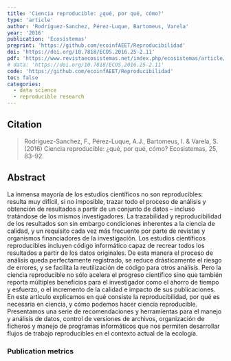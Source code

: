 ```yaml
---
title: 'Ciencia reproducible: ¿qué, por qué, cómo?'
type: 'article'
author: 'Rodríguez-Sanchez, Pérez-Luque, Bartomeus, Varela'
year: '2016'
publication: 'Ecosistemas'
preprint: 'https://github.com/ecoinfAEET/Reproducibilidad'
doi: 'https://doi.org/10.7818/ECOS.2016.25-2.11'
pdf: 'https://www.revistaecosistemas.net/index.php/ecosistemas/article/view/1178/973'
# data: 'https://doi.org/10.7818/ECOS.2016.25-2.11'
code: 'https://github.com/ecoinfAEET/Reproducibilidad'
toc: false
categories: 
  - data science
  - reproducible research
---
```


## Citation

> Rodríguez-Sanchez, F., Pérez-Luque, A.J., Bartomeus, I. & Varela, S. (2016) Ciencia reproducible: ¿qué, por qué, cómo? Ecosistemas, 25, 83–92.

## Abstract

La inmensa mayoría de los estudios científicos no son reproducibles: resulta muy difícil, si no imposible, trazar todo el proceso de análisis y obtención de resultados a partir de un conjunto de datos – incluso tratándose de los mismos investigadores. La trazabilidad y reproducibilidad de los resultados son sin embargo condiciones inherentes a la ciencia de calidad, y un requisito cada vez más frecuente por parte de revistas y organismos financiadores de la investigación. Los estudios científicos reproducibles incluyen código informático capaz de recrear todos los resultados a partir de los datos originales. De esta manera el proceso de análisis queda perfectamente registrado, se reduce drásticamente el riesgo de errores, y se facilita la reutilización de código para otros análisis. Pero la ciencia reproducible no sólo acelera el progreso científico sino que también reporta múltiples beneficios para el investigador como el ahorro de tiempo y esfuerzo, o el incremento de la calidad e impacto de sus publicaciones. En este artículo explicamos en qué consiste la reproducibilidad, por qué es necesaria en ciencia, y cómo podemos hacer ciencia reproducible. Presentamos una serie de recomendaciones y herramientas para el manejo y análisis de datos, control de versiones de archivos, organización de ficheros y manejo de programas informáticos que nos permiten desarrollar flujos de trabajo reproducibles en el contexto actual de la ecología.

### Publication metrics

<br>

<span class="__dimensions_badge_embed__" data-doi="10.7818/ECOS.2016.25-2.11" data-hide-zero-citations="true" data-legend="always"></span><script async src="https://badge.dimensions.ai/badge.js" charset="utf-8"></script>

<script type='text/javascript' src='https://d1bxh8uas1mnw7.cloudfront.net/assets/embed.js'></script><div data-badge-details="right" data-badge-type="medium-donut" data-doi="10.7818/ECOS.2016.25-2.11" data-hide-no-mentions="true" class="altmetric-embed"></div>

<div class="scite-badge" data-doi="10.7818/ECOS.2016.25-2.11" data-layout="horizontal" data-show-zero="false" data-show-labels="true"></div><link rel="stylesheet" type="text/css" href="https://cdn.scite.ai/badge/scite-badge-latest.min.css"><script async type="application/javascript" src="https://cdn.scite.ai/badge/scite-badge-latest.min.js"></script>

